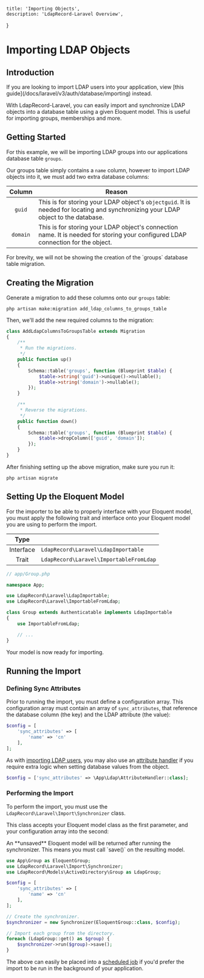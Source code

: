     title: 'Importing Objects',
    description: 'LdapRecord-Laravel Overview',
}


# Importing LDAP Objects

## Introduction

<Note>
If you are looking to import LDAP users into your application,
view [this guide](/docs/laravel/v3/auth/database/importing) instead.
</Note>

With LdapRecord-Laravel, you can easily import and synchronize LDAP objects into a database table
using a given Eloquent model. This is useful for importing groups, memberships and more.

## Getting Started

For this example, we will be importing LDAP groups into our applications database table `groups`.

Our groups table simply contains a `name` column, however to import LDAP objects into it,
we must add two extra database columns:

|  Column  | Reason                                                                                                                             |
| :------: |------------------------------------------------------------------------------------------------------------------------------------|
|  `guid`  | This is for storing your LDAP object's `objectguid`. It is needed for locating and synchronizing your LDAP object to the database. |
| `domain` | This is for storing your LDAP object's connection name. It is needed for storing your configured LDAP connection for the object.   |

<Note>
For brevity, we will not be showing the creation of the `groups` database table migration.
</Note>

## Creating the Migration

Generate a migration to add these columns onto our `groups` table:

```text
php artisan make:migration add_ldap_columns_to_groups_table
```

Then, we'll add the new required columns to the migration:

```php
class AddLdapColumnsToGroupsTable extends Migration
{
    /**
     * Run the migrations.
     */
    public function up()
    {
        Schema::table('groups', function (Blueprint $table) {
            $table->string('guid')->unique()->nullable();
            $table->string('domain')->nullable();
        });
    }

    /**
     * Reverse the migrations.
     */
    public function down()
    {
        Schema::table('groups', function (Blueprint $table) {
            $table->dropColumn(['guid', 'domain']);
        });
    }
}
```

After finishing setting up the above migration, make sure you run it:

```text
php artisan migrate
```

## Setting Up the Eloquent Model

For the importer to be able to properly interface with your Eloquent model, you must apply the
following trait and interface onto your Eloquent model you are using to perform the import.

|   Type    |                                         |
| :-------: | --------------------------------------- |
| Interface | `LdapRecord\Laravel\LdapImportable`     |
|   Trait   | `LdapRecord\Laravel\ImportableFromLdap` |

```php
// app/Group.php

namespace App;

use LdapRecord\Laravel\LdapImportable;
use LdapRecord\Laravel\ImportableFromLdap;

class Group extends Authenticatable implements LdapImportable
{
    use ImportableFromLdap;

    // ...
}
```

Your model is now ready for importing.

## Running the Import

### Defining Sync Attributes

Prior to running the import, you must define a configuration array. This configuration array must contain an
array of `sync_attributes`, that reference the database column (the key) and the LDAP attribute (the value):

```php
$config = [
    'sync_attributes' => [
        'name' => 'cn'
    ],
];
```

As with [importing LDAP users](/docs/laravel/v3/auth/database/importing), you may also use an [attribute handler](/docs/laravel/v3/auth/database/configuration/#attribute-handlers)
if you require extra logic when setting database values from the object.

```php
$config = ['sync_attributes' => \App\Ldap\AttributeHandler::class];
```

### Performing the Import

To perform the import, you must use the `LdapRecord\Laravel\Import\Synchronizer` class.

This class accepts your Eloquent model class as the first parameter, and your configuration array into the second:

<Important>
An **unsaved** Eloquent model will be returned after running
the synchronizer. This means you must call `save()` on the resulting model.
</Important>

```php
use App\Group as EloquentGroup;
use LdapRecord\Laravel\Import\Synchronizer;
use LdapRecord\Models\ActiveDirectory\Group as LdapGroup;

$config = [
    'sync_attributes' => [
        'name' => 'cn'
    ],
];

// Create the synchronizer.
$synchronizer = new Synchronizer(EloquentGroup::class, $config);

// Import each group from the directory.
foreach (LdapGroup::get() as $group) {
    $synchronizer->run($group)->save();
}
```

The above can easily be placed into a [scheduled job](https://laravel.com/docs/scheduling)
if you'd prefer the import to be run in the background of your application.
